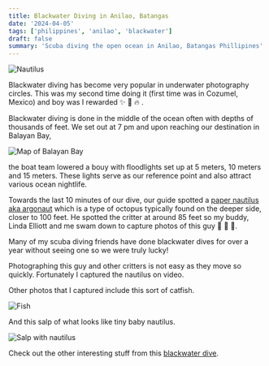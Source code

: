 ```yaml
---
title: Blackwater Diving in Anilao, Batangas
date: '2024-04-05'
tags: ['philippines', 'anilao', 'blackwater']
draft: false
summary: 'Scuba diving the open ocean in Anilao, Batangas Phillipines'
---
```


<Image
  src="/static/images/anilao-blackwater/nautilus.jpg"
  width={800}
  height={840}
  alt="Nautilus"
/>

Blackwater diving has become very popular in underwater photography circles. This was my second time doing it (first time was in Cozumel, Mexico) and boy was I rewarded ✨ 🤩 🔥 .

Blackwater diving is done in the middle of the ocean often with depths of thousands of feet. We set out at 7 pm and upon reaching our destination in Balayan Bay,

<Image
  src="/static/images/anilao-blackwater/balayan-bay.jpg"
  width={800}
  height={840}
  alt="Map of Balayan Bay"
/>

the boat team lowered a bouy with floodlights set up at 5 meters, 10 meters and 15 meters. These lights serve as our reference point and also attract various ocean nightlife.

Towards the last 10 minutes of our dive, our guide spotted a [paper nautilus aka argonaut](https://oceanconservancy.org/blog/2020/10/05/paper-nautilus/) which is a type of octopus typically found on the deeper side, closer to 100 feet. He spotted the critter at around 85 feet so my buddy, Linda Elliott and me swam down to capture photos of this guy 📸 🎥 🎉.

Many of my scuba diving friends have done blackwater dives for over a year without seeing one so we were truly lucky!

Photographing this guy and other critters is not easy as they move so quickly. Fortunately I captured the nautilus on video.

<YouTube embedId="ls6aubV8g-k?si=r_j70S-XSi1rmqeL" />

Other photos that I captured include this sort of catfish.

<Image src="/static/images/anilao-blackwater/fish.jpg" width={800} height={840} alt="Fish" />

And this salp of what looks like tiny baby nautilus.

<Image
  src="/static/images/anilao-blackwater/sap-nautilus.jpg"
  width={800}
  height={840}
  alt="Salp with nautilus"
/>

Check out the other interesting stuff from this [blackwater dive](https://generosalitton.smugmug.com/AnilaoBlackwater/n-DC5Gfx).
